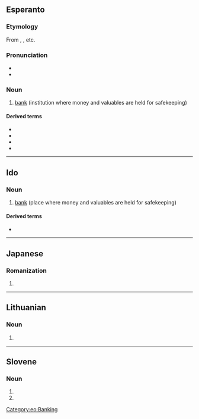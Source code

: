 ==Esperanto==
{{wikipedia|lang=eo}}

===Etymology===
From {{etyl|en|eo}} {{m|en|bank}}, {{etyl|it|eo}} {{m|it|banca}}, etc.

===Pronunciation===
* {{IPA|/ˈbanko/|lang=eo}}
* {{hyphenation|ban|ko|lang=eo}}

===Noun===
{{eo-head}}

# [[bank]] (institution where money and valuables are held for safekeeping)

====Derived terms====
* {{l|eo|bankaŭtomato||[[automated teller machine]]}}
* {{l|eo|bankisto||[[banker]]}}
* {{l|eo|datumbanko||{{l|en|databank}}}}
* {{l|eo|banknoto||bank note}}

{{eo BRO|7}}
{{eo GCSE|12}}

[[Category:eo:Banking]]

----

==Ido==

===Noun===
{{io-noun|bank}}

# [[bank]] (place where money and valuables are held for safekeeping)

====Derived terms====
* {{l|io|bankisto}}

----

==Japanese==

===Romanization===
{{ja-romaji}}

# {{ja-romanization of|ばんこ}}

----

==Lithuanian==

===Noun===
{{head|lt|noun form|g=m}}

# {{inflection of|bankas||gen|s|lang=lt}}

----

==Slovene==

===Noun===
{{head|sl|noun form|head=bánko}}

# {{inflection of|bánka||acc|s|lang=sl}}
# {{inflection of|bánka||ins|s|lang=sl}}